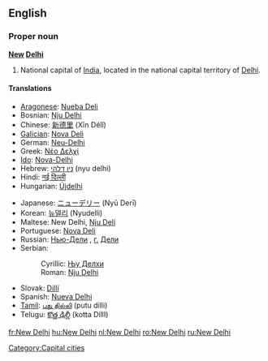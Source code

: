 {{wikipedia}}
==English==

===Proper noun===
'''[[New]] [[Delhi]]'''
# National capital of [[India]], located in the national capital territory of [[Delhi]].

====Translations====
{{top}}
*[[Aragonese]]: [[Nueba Deli]]
*Bosnian: [[Nju Delhi#Bosnian|Nju Delhi]] {{m}}
*Chinese: [[新德里]] (Xīn Délǐ)
*[[Galician]]: [[Nova Deli]]
*German: [[Neu-Delhi]]
*Greek: [[Νέο Δελχί]]
*[[Ido]]: [[Nova-Delhi]]
*Hebrew: [[ניו דלהי]] (nyu delhi)
*Hindi: [[नई दिल्ली]]
*Hungarian: [[Újdelhi]]
{{mid}}
*Japanese: [[ニューデリー]] (Nyū Derī)
*Korean: [[뉴델리]] (Nyudelli)
*Maltese: New Delhi, [[Nju Deli]]
*Portuguese: [[Nova Deli]]
*Russian: [[Нью-Дели]] {{IPAchar|(N’ju-Dɛ́li)}}, [[г.]] [[Дели]] {{IPAchar|(górod Dɛ́li)}} {{m}}
*Serbian:
*:Cyrillic: [[Њу Делхи#Serbian|Њу Делхи]] {{m}}
*:Roman: [[Nju Delhi#Serbian|Nju Delhi]] {{m}}
*Slovak: [[Dillí]]
*Spanish: [[Nueva Delhi]] {{f}}
*[[Tamil]]: [[புது தில்லி]] (putu dilli)
*Telugu: [[కొత్త ఢిల్లీ]] (kotta DillI)
{{bottom}}

[[Category:Capital cities]]

[[fr:New Delhi]]
[[hu:New Delhi]]
[[nl:New Delhi]]
[[ro:New Delhi]]
[[ru:New Delhi]]